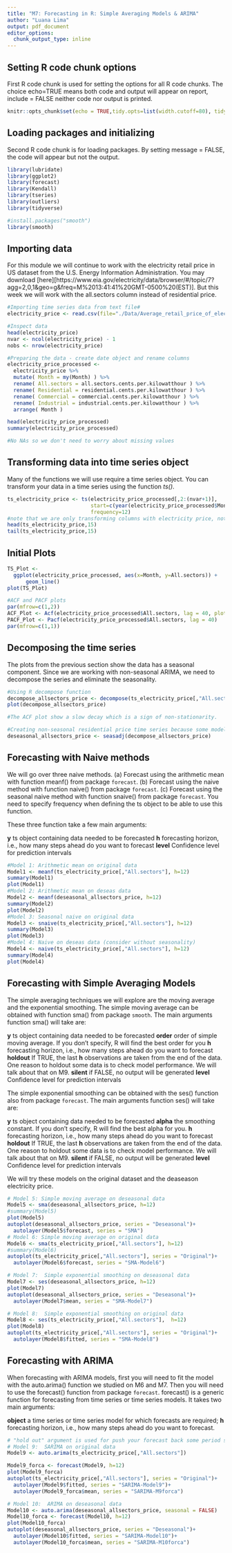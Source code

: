 ```yaml
---
title: "M7: Forecasting in R: Simple Averaging Models & ARIMA"
author: "Luana Lima"
output: pdf_document
editor_options: 
  chunk_output_type: inline
---
```


## Setting R code chunk options

First R code chunk is used for setting the options for all R code chunks. The choice echo=TRUE means both code and output will appear on report, include = FALSE neither code nor output is printed.

```r
knitr::opts_chunk$set(echo = TRUE,tidy.opts=list(width.cutoff=80), tidy=FALSE) 
```

## Loading packages and initializing

Second R code chunk is for loading packages. By setting message = FALSE, the code will appear but not the output. 

```r
library(lubridate)
library(ggplot2)
library(forecast)  
library(Kendall)
library(tseries)
library(outliers)
library(tidyverse)

#install.packages("smooth")
library(smooth)

```

## Importing data

For this module we will continue to work with the electricity retail price in US dataset from the U.S. Energy Information Administration. You may download  [here][https://www.eia.gov/electricity/data/browser/#/topic/7?agg=2,0,1&geo=g&freq=M%2013:41:41%20GMT-0500%20(EST)]. But this week we will work with the all.sectors column instead of residential price.

```r

#Importing time series data from text file#
electricity_price <- read.csv(file="./Data/Average_retail_price_of_electricity_United_States_monthly.csv",header=TRUE,skip=4)

#Inspect data
head(electricity_price)
nvar <- ncol(electricity_price) - 1
nobs <- nrow(electricity_price)

#Preparing the data - create date object and rename columns
electricity_price_processed <-
  electricity_price %>%
  mutate( Month = my(Month) ) %>% 
  rename( All.sectors = all.sectors.cents.per.kilowatthour ) %>% 
  rename( Residential = residential.cents.per.kilowatthour ) %>% 
  rename( Commercial = commercial.cents.per.kilowatthour ) %>% 
  rename( Industrial = industrial.cents.per.kilowatthour ) %>% 
  arrange( Month )

head(electricity_price_processed)
summary(electricity_price_processed)

#No NAs so we don't need to worry about missing values

```

## Transforming data into time series object

Many of the functions we will use require a time series object. You can transform your data in a time series using the function *ts()*. 

```r
ts_electricity_price <- ts(electricity_price_processed[,2:(nvar+1)],
                           start=c(year(electricity_price_processed$Month[1]),month(electricity_price_processed$Month[1])),
                           frequency=12) 
#note that we are only transforming columns with electricity price, not the date columns  
head(ts_electricity_price,15)
tail(ts_electricity_price,15)

```

## Initial Plots

```r

TS_Plot <- 
  ggplot(electricity_price_processed, aes(x=Month, y=All.sectors)) +
      geom_line()
plot(TS_Plot)

#ACF and PACF plots
par(mfrow=c(1,2))
ACF_Plot <- Acf(electricity_price_processed$All.sectors, lag = 40, plot = TRUE)
PACF_Plot <- Pacf(electricity_price_processed$All.sectors, lag = 40)
par(mfrow=c(1,1))
```


## Decomposing the time series 

The plots from the previous section show the data has a seasonal component. Since we are working with non-seasonal ARIMA, we need to decompose the series and eliminate the seasonality.

```r
#Using R decompose function
decompose_allsectors_price <- decompose(ts_electricity_price[,"All.sectors"],"additive")
plot(decompose_allsectors_price)

#The ACF plot show a slow decay which is a sign of non-stationarity.

#Creating non-seasonal residential price time series because some models can't handle seasonality
deseasonal_allsectors_price <- seasadj(decompose_allsectors_price)  


```


## Forecasting with Naive methods

We will go over three naive methods.
(a) Forecast using the arithmetic mean with function meanf() from package `forecast`.
(b) Forecast using the naive method with function naive() from package `forecast`.
(c) Forecast using the seasonal naive method with function snaive() from package `forecast`. You need to specify frequency when defining the ts object to be able to use this function.

These three function take a few main arguments:

**y** ts object containing data needed to be forecasted
**h** forecasting horizon, i.e., how many steps ahead do you want to forecast
**level** Confidence level for prediction intervals



```r
#Model 1: Arithmetic mean on original data
Model1 <- meanf(ts_electricity_price[,"All.sectors"], h=12)
summary(Model1)
plot(Model1)
#Model 2: Arithmetic mean on deseas data
Model2 <- meanf(deseasonal_allsectors_price, h=12)
summary(Model2)
plot(Model2)
#Model 3: Seasonal naive on original data
Model3 <- snaive(ts_electricity_price[,"All.sectors"], h=12)
summary(Model3)
plot(Model3)
#Model 4: Naive on deseas data (consider without seasonality)
Model4 <- naive(ts_electricity_price[,"All.sectors"], h=12)
summary(Model4)
plot(Model4)

```



## Forecasting with Simple Averaging Models

The simple averaging techniques we will explore are the moving average and the exponential smoothing. The simple moving average can be obtained with function sma() from package `smooth`. The main arguments function sma() will take are:

**y** ts object containing data needed to be forecasted
**order** order of simple moving average. If you don't specify, R will find the best order for you
**h** forecasting horizon, i.e., how many steps ahead do you want to forecast
**holdout** If TRUE, the last **h** observations are taken from the end of the data. One reason to holdout some data is to check model performance. We will talk about that on M9.
**silent** if FALSE, no output will be generated
**level** Confidence level for prediction intervals


The simple exponential smoothing can be obtained with the ses() function also from package `forecast`. The main arguments function ses() will take are:

**y** ts object containing data needed to be forecasted
**alpha** the smoothing constant. If you don't specify, R will find the best alpha for you. 
**h** forecasting horizon, i.e., how many steps ahead do you want to forecast
**holdout** If TRUE, the last **h** observations are taken from the end of the data. One reason to holdout some data is to check model performance. We will talk about that on M9.
**silent** if FALSE, no output will be generated
**level** Confidence level for prediction intervals


We will try these models on the original dataset and the deaseason electricity price.

```r
# Model 5: Simple moving average on deseasonal data
Model5 <- sma(deseasonal_allsectors_price, h=12)
#summary(Model5)
plot(Model5)
autoplot(deseasonal_allsectors_price, series = "Deseasonal")+
  autolayer(Model5$forecast, series = "SMA")
# Model 6: Simple moving average on original data
Model6 <- sma(ts_electricity_price[,"All.sectors"], h=12)
#summary(Model6)
autoplot(ts_electricity_price[,"All.sectors"], series = "Original")+
  autolayer(Model6$forecast, series = "SMA-Model6")

# Model 7:  Simple exponential smoothing on deseasonal data
Model7 <- ses(deseasonal_allsectors_price, h=12)
plot(Model7)
autoplot(deseasonal_allsectors_price, series = "Deseasonal")+
  autolayer(Model7$mean, series = "SMA-Model7")

# Model 8:  Simple exponential smoothing on original data
Model8 <- ses(ts_electricity_price[,"All.sectors"],  h=12)
plot(Model8)
autoplot(ts_electricity_price[,"All.sectors"], series = "Original")+
  autolayer(Model8$fitted, series = "SMA-Model8")

```


## Forecasting with ARIMA

When forecasting with ARIMA models, first you will need to fit the model with the auto.arima() function we studied on M6 and M7. Then you will need to use the forecast() function from package `forecast`. forecast() is a generic function for forecasting from time series or time series models. It takes two main arguments:

**object** 	a time series or time series model for which forecasts are required;
**h** forecasting horizon, i.e., how many steps ahead do you want to forecast.

```r
# "hold out" argument is used for push your forecast back some period so that you can compare the forecast with acknowledged data  
# Model 9:  SARIMA on original data
Model9 <- auto.arima(ts_electricity_price[,"All.sectors"])

Model9_forca <- forecast(Model9, h=12)
plot(Model9_forca)
autoplot(ts_electricity_price[,"All.sectors"], series = "Original")+
  autolayer(Model9$fitted, series = "SARIMA-Model9")+
  autolayer(Model9_forca$mean, series = "SARIMA-M9forca")

# Model 10:  ARIMA on deseasonal data
Model10 <- auto.arima(deseasonal_allsectors_price, seasonal = FALSE)
Model10_forca <- forecast(Model10, h=12)
plot(Model10_forca)
autoplot(deseasonal_allsectors_price, series = "Deseasonal")+
  autolayer(Model10$fitted, series = "SARIMA-Model10")+
  autolayer(Model10_forca$mean, series = "SARIMA-M10forca")
```


